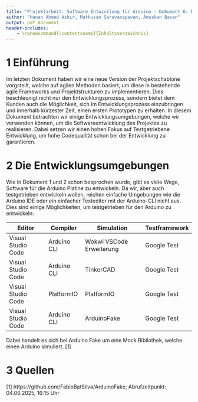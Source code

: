 ```yaml
---
title: "Projektarbeit: Software Entwicklung für Arduino - Dokument 6: Die Entwicklungsumgebung"
author: "Hanan Ahmed Ashir, Mathusan Saravanapavan, Amsakan Bavan"
output: pdf_document
header-includes:
    - \renewcommand{\contentsname}{Inhaltsverzeichnis}
---
```


\tableofcontents

# 1 Einführung

Im letzten Dokument haben wir eine neue Version der Projektschablone vorgstellt, welche auf agilen Methoden basiert, um diese in bestehende agile Frameworks und Projektstrukturen zu implementieren.
Dies beschleunigt nicht nur den Entwicklungsprozess, sondern bietet dem Kunden auch die Möglichkeit, sich im Entwicklungsprozess einzubringen und innerhalb kürzester Zeit, einen ersten Prototypen zu erhalten.
In diesem Dokument betrachten wir einige Entwicklungsumgebungen, welche wir verwenden können, um die Softwareentwicklung des Projektes zu realisieren. Dabei setzen wir einen hohen Fokus auf Testgetriebene Entwicklung, um
hohe Codequalität schon bei der Entwicklung zu garantieren.

# 2 Die Entwicklungsumgebungen

Wie in Dokument 1 und 2 schon besprochen wurde, gibt es viele Wege, Software für die Arduino Platine zu entwickeln. Da wir, aber auch testgetrieben entwickeln wollen, reichen einfache Umgebungen wie die Arduino IDE oder ein einfacher Texteditor mit der
Arduino-CLI nicht aus. Dies sind einige Möglichkeiten, um testgetrieben für den Arduino zu entwickeln:

|Editor|Compiler|Simulation|Testframework|
|------|--------|----------|-------------|
|Visual Studio Code|Arduino CLI|Wokwi VSCode Erweiterung|Google Test|
|Visual Studio Code|Arduino CLI|TinkerCAD|Google Test|
|Visual Studio Code|PlatformIO|PlatformIO|Google Test|
|Visual Studio Code|Arduino CLI|ArduinoFake|Google Test|

Dabei handelt es sich bei Arduino Fake um eine Mock Bibliothek, welche einen Arduino simuliert. [1]

# 3 Quellen
[1] https://github.com/FabioBatSilva/ArduinoFake; Abrufzeitpunkt: 04.06.2025, 16:15 Uhr